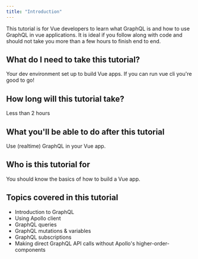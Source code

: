 ```yaml
---
title: "Introduction"
---
```


This tutorial is for Vue developers to learn what GraphQL is and how to use GraphQL in vue applications.
It is ideal if you follow along with code and should not take you more than a few hours to finish end to end.

## What do I need to take this tutorial?
Your dev environment set up to build Vue apps. If you can run vue cli you're good to go!

## How long will this tutorial take?
Less than 2 hours

## What you'll be able to do after this tutorial
Use (realtime) GraphQL in your Vue app.

## Who is this tutorial for
You should know the basics of how to build a Vue app.

## Topics covered in this tutorial
- Introduction to GraphQL
- Using Apollo client
- GraphQL queries
- GraphQL mutations & variables
- GraphQL subscriptions
- Making direct GraphQL API calls without Apollo's higher-order-components
